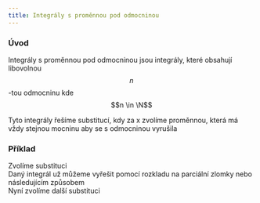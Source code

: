 ```yaml
---
title: Integrály s proměnnou pod odmocninou
---
```



### Úvod 
Integrály s proměnnou pod odmocninou jsou integrály, které obsahují libovolnou $$n$$-tou odmocninu kde $$n \in \N$$
<center><Latex formula="R(\sqrt[n]{x})" /></center>
Tyto integrály řešíme substitucí, kdy za x zvolíme proměnnou, která má vždy stejnou mocninu aby se s odmocninou vyrušila

### Příklad

<center><Latex formula="\displaystyle \int \frac{\sqrt{x}}{\sqrt{x} - 1} \mathrm{d}x" /></center>
Zvolíme substituci 
<center><Latex formula="\displaystyle \int \frac{\sqrt{x}}{\sqrt{x} - 1} \mathrm{d}x = \bigg| \begin{aligned} x = t^2 \\ \mathrm{d}x = 2t \mathrm{d}t \end{aligned} \bigg| = \int \frac{\sqrt{t^2}}{\sqrt{t^2} - 1} 2t \mathrm{d}t = \int \frac{2t^2}{t - 1} \mathrm{d}t" /></center>
Daný integrál už můžeme vyřešit pomocí rozkladu na parciální zlomky nebo následujícím způsobem
<center><Latex formula="\displaystyle \int \frac{2(t - 1 + 1)^2}{t - 1} \mathrm{d}t" /></center>
Nyní zvolíme další substituci 
<center><Latex formula="\displaystyle \int \frac{2(t - 1 + 1)^2}{t - 1} \mathrm{d}t = \bigg| \begin{aligned} u = t - 1 \\ \mathrm{d}u = \mathrm{d}t \end{aligned} \bigg| = \int \frac{2(u + 1)^2}{u} \mathrm{d}t" /></center>
<center><Latex formula="\displaystyle \int \frac{2(u^2 + 2u + 1)}{u} \mathrm{d}u = \int \frac{2u^2 + 4u + 2}{u} \mathrm{d}u = \\ \int \frac{2u^2}{u} + \frac{4u}{u} + \frac{2}{u} \mathrm{d}u = \int \frac{2u^2}{u} \mathrm{d}u + \int \frac{4u}{u} \mathrm{d}u + \int \frac{2}{u} \mathrm{d}u =" /></center>
<center><Latex formula="\displaystyle \int 2u \mathrm{d}u + \int 4 \mathrm{d}u + \int \frac{2}{u} \mathrm{d}u" /></center>
<center><Latex formula="\displaystyle \frac{2u^2}{2} + 4u + 2 \ln | u | + c = u^2 + 4u + 2 \ln | u | + c = \\ (t - 1)^2 + 4(t - 1) + 2 \ln | t - 1 | + c = " /></center>
<center><Latex formula="\displaystyle t^2 - 2t + 1 + 4t - 4 + 2 \ln |t - 1| + c = \\ t^2 + 2t - 3 + 2 \ln | t - 1 | + c = \\ x + 2 \sqrt{x} - 3 + 2 \ln |\sqrt{x} - 1 | + c , c \in \Reals" /></center>
